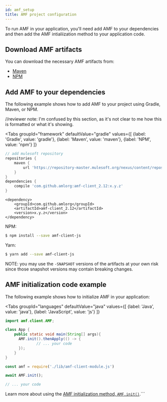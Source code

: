 ```yaml
---
id: amf_setup
title: AMF project configuration
---
```


To run AMF in your application, you'll need add AMF to your dependencies and then add the AMF intialiization method to your application code. 


## Download AMF artifacts
You can download the necessary AMF artifacts from:
-   [Maven](https://repository-master.mulesoft.org/nexus/content/repositories/releases/com/github/amlorg/)
-   [NPM](https://www.npmjs.com/package/amf-client-js)


## Add AMF to your dependencies
The following example shows how to add AMF to your project using Gradle, Maven, or NPM.

//reviewer note: I'm confused by this section, as it's not clear to me how this is formatted or what it's showing. 


<Tabs
    groupId="framework"
    defaultValue="gradle"
    values={[
        {label: 'Gradle', value: 'gradle'},
        {label: 'Maven', value: 'maven'},
        {label: 'NPM', value: 'npm'}
    ]}
>
<TabItem value="gradle">

```gradle
// add mulesoft repository
repositories {
    maven {
        url 'https://repository-master.mulesoft.org/nexus/content/repositories/releases'
    }
}
dependencies {
    compile 'com.github.amlorg:amf-client_2.12:x.y.z'
}
```

</TabItem>
<TabItem value="maven">

```
<dependency>
    <groupId>com.github.amlorg</groupId>
    <artifactId>amf-client_2.12</artifactId>
    <version>x.y.z</version>
</dependency>
```

</TabItem>
<TabItem value="npm">

NPM:
```bash
$ npm install --save amf-client-js
```

Yarn:
```bash
$ yarn add --save amf-client-js
```


</TabItem>
</Tabs>


NOTE: you may use the `-SNAPSHOT` versions of the artifacts at your own risk since those snapshot versions may contain breaking changes.

## AMF initialization code example

The following example shows how to initialize AMF in your application:

<Tabs
    groupId="languages"
    defaultValue="java"
    values={[
        {label: 'Java', value: 'java'},
        {label: 'JavaScript', value: 'js'}
    ]}
>

<TabItem value="java">

```java
import amf.client.AMF;

class App {
    public static void main(String[] args){
      AMF.init().thenApply(() -> {
              // ... your code
      });
    }
}
```

</TabItem>
<TabItem value="js">

```javascript
const amf = require('./lib/amf-client-module.js')

await AMF.init();

// ... your code
```

</TabItem>
</Tabs>

Learn more about using the [AMF initialization method, `AMF.init()`](amf_initialization).```
